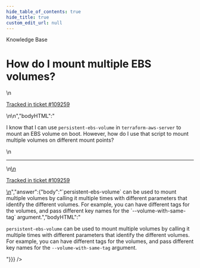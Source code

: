 ```yaml
---
hide_table_of_contents: true
hide_title: true
custom_edit_url: null
---
```



<head>
  <link rel="canonical" href="https://github.com/gruntwork-io/knowledge-base/discussions/560" />
</head>

<CenterLayout>
<span className="searchCategory">Knowledge Base</span>
<h1>How do I mount multiple EBS volumes?</h1>
<GitHub discussion={{"id":"D_kwDOF8slf84AQzRv","number":560,"author":{"login":"yorinasub17"},"title":"How do I mount multiple EBS volumes?","body":"\nI know that I can use `persistent-ebs-volume` in `terraform-aws-server` to mount an EBS volume on boot. However, how do I use that script to mount multiple volumes on different mount points?\n\n---\n\n<ins datetime=\"2022-09-19T15:45:07Z\">\n  <p><a href=\"https://support.gruntwork.io/hc/requests/109259\">Tracked in ticket #109259</a></p>\n</ins>\n","bodyHTML":"<p dir=\"auto\">I know that I can use <code class=\"notranslate\">persistent-ebs-volume</code> in <code class=\"notranslate\">terraform-aws-server</code> to mount an EBS volume on boot. However, how do I use that script to mount multiple volumes on different mount points?</p>\n<hr>\n<ins datetime=\"2022-09-19T15:45:07Z\">\n  <p dir=\"auto\"><a href=\"https://support.gruntwork.io/hc/requests/109259\" rel=\"nofollow\">Tracked in ticket #109259</a></p>\n</ins>","answer":{"body":"`persistent-ebs-volume` can be used to mount multiple volumes by calling it multiple times with different parameters that identify the different volumes. For example, you can have different tags for the volumes, and pass different key names for the `--volume-with-same-tag` argument.","bodyHTML":"<p dir=\"auto\"><code class=\"notranslate\">persistent-ebs-volume</code> can be used to mount multiple volumes by calling it multiple times with different parameters that identify the different volumes. For example, you can have different tags for the volumes, and pass different key names for the <code class=\"notranslate\">--volume-with-same-tag</code> argument.</p>"}}} />

</CenterLayout>
  

<!-- ##DOCS-SOURCER-START
{
  "sourcePlugin": "github-discussions",
  "hash": "ba3d1e4b2813e860bc5a3884aa46c477"
}
##DOCS-SOURCER-END -->
